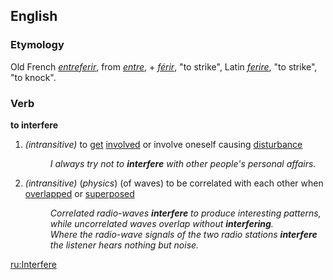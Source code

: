 ==English==
===Etymology===
Old French ''[[entreferir]]'', from ''[[entre]]'', + ''[[férir]]'', "to strike", Latin ''[[ferire]]'', "to strike", "to knock".
===Verb===
'''to interfere'''
#''(intransitive)'' to [[get]] [[involve]]d or involve oneself causing [[disturbance]]
#:''I always try not to '''interfere''' with other people's personal affairs.''
#''(intransitive)'' (''physics'') (of waves) to be correlated with each other when [[overlap|overlapped]] or [[superpose|superposed]]
#:''Correlated radio-waves '''interfere''' to produce interesting patterns, while uncorrelated waves overlap without '''interfering'''.''
#:''Where the radio-wave signals of the two radio stations '''interfere''' the listener hears nothing but noise.''

[[ru:Interfere]]